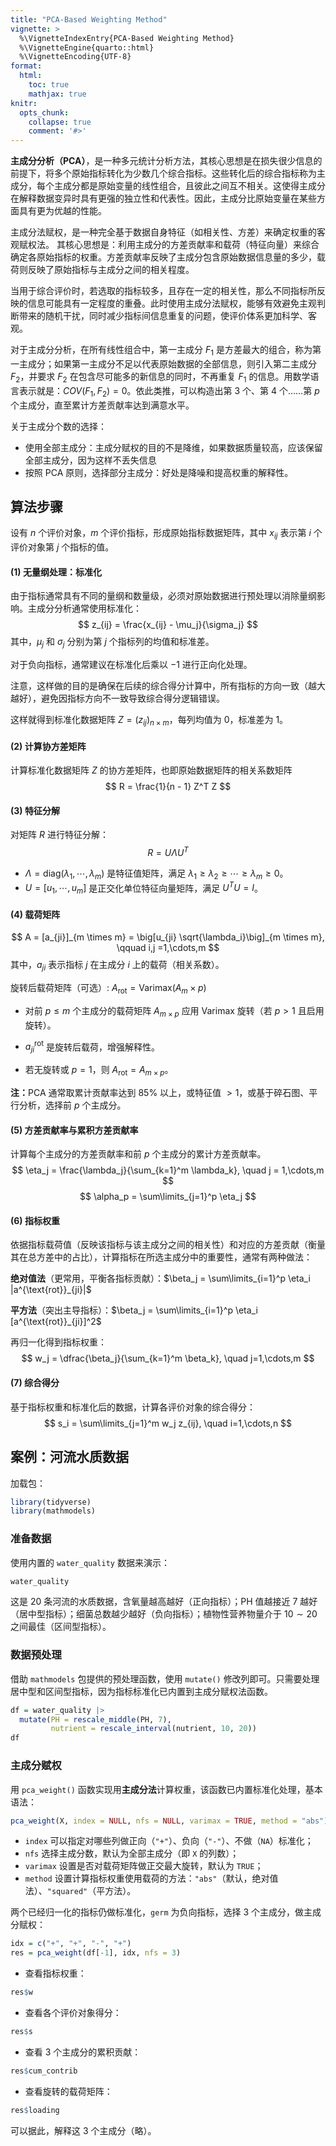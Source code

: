 ```yaml
---
title: "PCA-Based Weighting Method"
vignette: >
  %\VignetteIndexEntry{PCA-Based Weighting Method}
  %\VignetteEngine{quarto::html}
  %\VignetteEncoding{UTF-8}
format:
  html:
    toc: true
    mathjax: true
knitr:
  opts_chunk:
    collapse: true
    comment: '#>'
---
```


**主成分分析（PCA）**，是一种多元统计分析方法，其核心思想是在损失很少信息的前提下，将多个原始指标转化为少数几个综合指标。这些转化后的综合指标称为主成分，每个主成分都是原始变量的线性组合，且彼此之间互不相关。这使得主成分在解释数据变异时具有更强的独立性和代表性。因此，主成分比原始变量在某些方面具有更为优越的性能。

主成分法赋权，是一种完全基于数据自身特征（如相关性、方差）来确定权重的客观赋权法。 其核心思想是：利用主成分的方差贡献率和载荷（特征向量）来综合确定各原始指标的权重。方差贡献率反映了主成分包含原始数据信息量的多少，载荷则反映了原始指标与主成分之间的相关程度。

当用于综合评价时，若选取的指标较多，且存在一定的相关性，那么不同指标所反映的信息可能具有一定程度的重叠。此时使用主成分法赋权，能够有效避免主观判断带来的随机干扰，同时减少指标间信息重复的问题，使评价体系更加科学、客观。

对于主成分分析，在所有线性组合中，第一主成分 $F_1$ 是方差最大的组合，称为第一主成分；如果第一主成分不足以代表原始数据的全部信息，则引入第二主成分 $F_2$，并要求 $F_2$ 在包含尽可能多的新信息的同时，不再重复 $F_1$ 的信息。用数学语言表示就是：$COV(F_1, F_2) = 0$。依此类推，可以构造出第 $3$ 个、第 $4$ 个......第 $p$ 个主成分，直至累计方差贡献率达到满意水平。

关于主成分个数的选择：

- 使用全部主成分：主成分赋权的目的不是降维，如果数据质量较高，应该保留全部主成分，因为这样不丢失信息
- 按照 PCA 原则，选择部分主成分：好处是降噪和提高权重的解释性。

## 算法步骤

设有 $n$ 个评价对象，$m$ 个评价指标，形成原始指标数据矩阵，其中 $x_{ij}$ 表示第 $i$ 个评价对象第 $j$ 个指标的值。

#### (1) 无量纲处理：标准化

由于指标通常具有不同的量纲和数量级，必须对原始数据进行预处理以消除量纲影响。主成分分析通常使用标准化：
$$
z_{ij} = \frac{x_{ij} - \mu_j}{\sigma_j}
$$
其中，$\mu_j$ 和 $\sigma_j$ 分别为第 $j$ 个指标列的均值和标准差。

对于负向指标，通常建议在标准化后乘以 $-1$ 进行正向化处理。

注意，这样做的目的是确保在后续的综合得分计算中，所有指标的方向一致（越大越好），避免因指标方向不一致导致综合得分逻辑错误。

这样就得到标准化数据矩阵 $Z = (z_{ij})_{n \times m}$，每列均值为 $0$，标准差为 $1$。

#### (2) 计算协方差矩阵

计算标准化数据矩阵 $Z$ 的协方差矩阵，也即原始数据矩阵的相关系数矩阵
$$
R = \frac{1}{n - 1} Z^T Z
$$

#### (3) 特征分解

对矩阵 $R$ 进行特征分解：
$$
R=U\Lambda U^T
$$

- $\Lambda = \mathrm{diag}(\lambda_1,\cdots,\lambda_m)$ 是特征值矩阵，满足 $\lambda_1 \geq \lambda_2 \geq \cdots \geq \lambda_m \geq 0$。
- $U=[u_1,\cdots,u_m]$ 是正交化单位特征向量矩阵，满足 $U^T U = I$。

#### (4) 载荷矩阵

$$
A = [a_{ji}]_{m \times m} = \big[u_{ji} \sqrt{\lambda_i}\big]_{m \times m}, \qquad i,j =1,\cdots,m
$$
其中，$a_{ji}$ 表示指标 $j$ 在主成分 $i$ 上的载荷（相关系数）。

旋转后载荷矩阵（可选）: $A_\mathrm{rot} = \mathrm{Varimax}(A_m\times p)$

- 对前 $p\leq m$ 个主成分的载荷矩阵 $A_{m\times p}$ 应用 Varimax 旋转（若 $p>1$ 且启用旋转）。

- $a_{ji}^\mathrm{rot}$ 是旋转后载荷，增强解释性。

- 若无旋转或 $p=1$，则 $A_\mathrm{rot}=A_{m\times p}$。

**注：**PCA 通常取累计贡献率达到 $85\%$ 以上，或特征值 $>1$，或基于碎石图、平行分析，选择前 $p$ 个主成分。

#### (5) 方差贡献率与累积方差贡献率

计算每个主成分的方差贡献率和前 $p$ 个主成分的累计方差贡献率。
$$
\eta_j = \frac{\lambda_j}{\sum_{k=1}^m \lambda_k}, \quad j = 1,\cdots,m
$$
$$
\alpha_p = \sum\limits_{j=1}^p \eta_j
$$

#### (6) 指标权重

依据指标载荷值（反映该指标与该主成分之间的相关性）和对应的方差贡献（衡量其在总方差中的占比），计算指标在所选主成分中的重要性，通常有两种做法：

**绝对值法**（更常用，平衡各指标贡献）：$\beta_j = \sum\limits_{i=1}^p \eta_i |a^{\text{rot}}_{ji}|$

**平方法**（突出主导指标）：$\beta_j = \sum\limits_{i=1}^p \eta_i [a^{\text{rot}}_{ji}]^2$

再归一化得到指标权重：
$$
w_j = \dfrac{\beta_j}{\sum_{k=1}^m \beta_k}, \quad j=1,\cdots,m
$$

#### (7) 综合得分

基于指标权重和标准化后的数据，计算各评价对象的综合得分：
$$
s_i = \sum\limits_{j=1}^m w_j z_{ij}, \quad i=1,\cdots,n
$$

## 案例：河流水质数据

加载包：

```r
library(tidyverse)
library(mathmodels)
```

### 准备数据

使用内置的 `water_quality` 数据来演示：

```r
water_quality
```

这是 $20$ 条河流的水质数据，含氧量越高越好（正向指标）；PH 值越接近 $7$ 越好（居中型指标）；细菌总数越少越好（负向指标）；植物性营养物量介于 $10 \sim 20$ 之间最佳（区间型指标）。

### 数据预处理

借助 `mathmodels` 包提供的预处理函数，使用 `mutate()` 修改列即可。只需要处理居中型和区间型指标，因为指标标准化已内置到主成分赋权法函数。

```r
df = water_quality |>
  mutate(PH = rescale_middle(PH, 7), 
         nutrient = rescale_interval(nutrient, 10, 20))
df
```

### 主成分赋权

用 `pca_weight()` 函数实现用**主成分法**计算权重，该函数已内置标准化处理，基本语法：

```r
pca_weight(X, index = NULL, nfs = NULL, varimax = TRUE, method = "abs")
```

- `index` 可以指定对哪些列做正向（`"+"`）、负向（`"-"`）、不做（`NA`）标准化；
- `nfs` 选择主成分数，默认为全部主成分（即 `X` 的列数）；
- `varimax` 设置是否对载荷矩阵做正交最大旋转，默认为 `TRUE`； 
- `method` 设置计算指标权重使用载荷的方法：`"abs"`（默认，绝对值法）、`"squared"`（平方法）。

两个已经归一化的指标仍做标准化，`germ` 为负向指标，选择 $3$ 个主成分，做主成分赋权：

```r
idx = c("+", "+", "-", "+")
res = pca_weight(df[-1], idx, nfs = 3)
```

- 查看指标权重：

```r
res$w
```

- 查看各个评价对象得分：

```r
res$s
```

- 查看 $3$ 个主成分的累积贡献：

```r
res$cum_contrib
```


- 查看旋转的载荷矩阵：

```r
res$loading
```

可以据此，解释这 $3$ 个主成分（略）。
